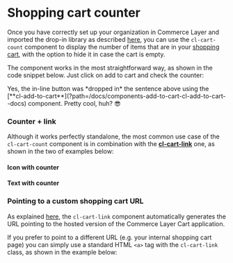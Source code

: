 
<Meta of={Stories} />

# Shopping cart counter

Once you have correctly set up your organization in Commerce Layer and imported the drop-in library as described [here](?path=/docs/getting-started--docs), you can use the `cl-cart-count` component to display the number of items that are in your [shopping cart](?path=/docs/components-cart-cl-cart--docs), with the option to hide it in case the cart is empty. 

<Controls of={Stories.Basic} />

The component works in the most straightforward way, as shown in the code snippet below. Just click on <cl-add-to-cart class="mx-1 px-2 py-1" code={codes.available}>add to cart</cl-add-to-cart> and check the counter:

<Canvas of={Stories.Basic} />

<Alert title="Just in case you were wondering..." type="success">
  Yes, the in-line button was *dropped in* the sentence above using the [**cl-add-to-cart**](?path=/docs/components-add-to-cart-cl-add-to-cart--docs) component. Pretty cool, huh? 😎
</Alert>

### Counter + link

Although it works perfectly standalone, the most common use case of the `cl-cart-count` component is in combination with the [**cl-cart-link**](?path=/docs/components-cart-cl-cart-link--docs) one, as shown in the two of examples below:

#### Icon with counter

<Canvas of={Stories.WithIcon} />

#### Text with counter

<Canvas of={Stories.WithText} />

###  Pointing to a custom shopping cart URL

As explained [here](?path=/docs/components-cart-cl-cart-link--docs), the `cl-cart-link` component automatically generates the URL pointing to the hosted version of the Commerce Layer Cart application.

If you prefer to point to a different URL (e.g. your internal shopping cart page) you can simply use a standard HTML `<a>` tag with the `cl-cart-link` class, as shown in the example below:

<Canvas of={Stories.LinkWithStyle} />

